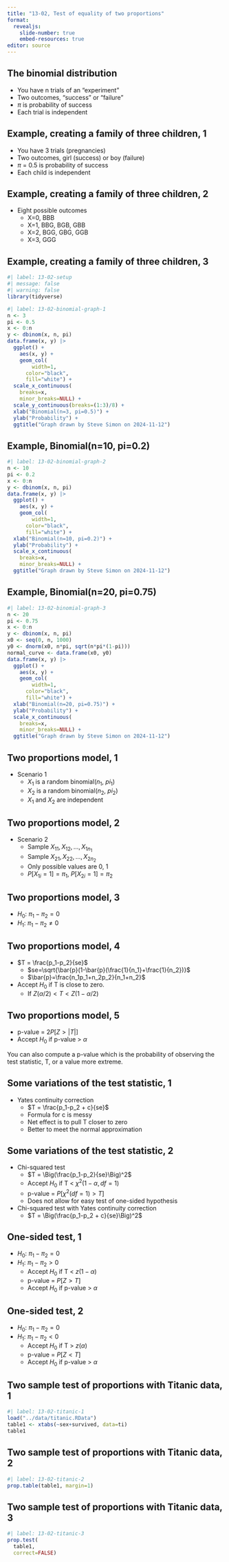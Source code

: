 ```yaml
---
title: "13-02, Test of equality of two proportions"
format: 
  revealjs:
    slide-number: true
    embed-resources: true
editor: source
---
```


## The binomial distribution

-   You have n trials of an "experiment"
-   Two outcomes, "success" or "failure"
-   $\pi$ is probability of success
-   Each trial is independent

## Example, creating a family of three children, 1

-   You have 3 trials (pregnancies)
-   Two outcomes, girl (success) or boy (failure)
-   $\pi$ = 0.5 is probability of success
-   Each child is independent

## Example, creating a family of three children, 2

-   Eight possible outcomes
    -   X=0, BBB
    -   X=1, BBG, BGB, GBB
    -   X=2, BGG, GBG, GGB
    -   X=3, GGG
    
## Example, creating a family of three children, 3

```r
#| label: 13-02-setup
#| message: false
#| warning: false
library(tidyverse)
```

```r
#| label: 13-02-binomial-graph-1
n <- 3
pi <- 0.5
x <- 0:n
y <- dbinom(x, n, pi)
data.frame(x, y) |>
  ggplot() +
    aes(x, y) +
    geom_col(
    	width=1,
      color="black",
      fill="white") +
  scale_x_continuous(
    breaks=x, 
    minor_breaks=NULL) +
  scale_y_continuous(breaks=(1:3)/8) +
  xlab("Binomial(n=3, pi=0.5)") +
  ylab("Probability") +
  ggtitle("Graph drawn by Steve Simon on 2024-11-12")
```

## Example, Binomial(n=10, pi=0.2)

```r
#| label: 13-02-binomial-graph-2
n <- 10
pi <- 0.2
x <- 0:n
y <- dbinom(x, n, pi)
data.frame(x, y) |>
  ggplot() +
    aes(x, y) +
    geom_col(
    	width=1,
      color="black",
      fill="white") +
  xlab("Binomial(n=10, pi=0.2)") +
  ylab("Probability") +
  scale_x_continuous(
    breaks=x, 
    minor_breaks=NULL) +
  ggtitle("Graph drawn by Steve Simon on 2024-11-12")
```


## Example, Binomial(n=20, pi=0.75)

```r
#| label: 13-02-binomial-graph-3
n <- 20
pi <- 0.75
x <- 0:n
y <- dbinom(x, n, pi)
x0 <- seq(0, n, 1000)
y0 <- dnorm(x0, n*pi, sqrt(n*pi*(1-pi)))
normal_curve <- data.frame(x0, y0)
data.frame(x, y) |>
  ggplot() +
    aes(x, y) +
    geom_col(
    	width=1,
      color="black",
      fill="white") +
  xlab("Binomial(n=20, pi=0.75)") +
  ylab("Probability") +
  scale_x_continuous(
    breaks=x, 
    minor_breaks=NULL) +
  ggtitle("Graph drawn by Steve Simon on 2024-11-12")
```

## Two proportions model, 1

-   Scenario 1
    -   $X_1$ is a random binomial($n_1$, $pi_1$)
    -   $X_2$ is a random binomial($n_2$, $pi_2$)
    -   $X_1$ and $X_2$ are independent

## Two proportions model, 2

-   Scenario 2
    -   Sample $X_{11}, X_{12}, ..., X_{1n_1}$
    -   Sample $X_{21}, X_{22}, ..., X_{2n_2}$
    -   Only possible values are 0, 1
    -   $P[X_{1i}=1]=\pi_1$, $P[X_{2i}=1]=\pi_2$

## Two proportions model, 3

-   $H_0:\ \pi_1 - \pi_2 = 0$
-   $H_1:\ \pi_1 - \pi_2 \ne 0$

## Two proportions model, 4

-   $T = \frac{p_1-p_2}{se}$
    -   $se=\sqrt{\bar{p}(1-\bar{p}(\frac{1}{n_1}+\frac{1}{n_2})}$
    -   $\bar{p}=\frac{n_1p_1+n_2p_2}{n_1+n_2}$
-   Accept $H_0$ if T is close to zero.
    -   If $Z(\alpha/2) < T < Z(1-\alpha/2)$

## Two proportions model, 5

-   p-value = $2P[Z >|T|]$
-   Accept $H_0$ if p-value > $\alpha$

:::notes
You can also compute a p-value which is the probability of observing the test statistic, T, or a value more extreme.
:::

## Some variations of the test statistic, 1

-   Yates continuity correction
    -   $T = \frac{p_1-p_2 + c}{se}$
    -   Formula for c is messy
    -   Net effect is to pull T closer to zero
    -   Better to meet the normal approximation

## Some variations of the test statistic, 2

-   Chi-squared test
    -   $T = \Big(\frac{p_1-p_2}{se}\Big)^2$
    -   Accept $H_0$ if T < $\chi^2(1-\alpha, df=1)$
    -   p-value = $P[\chi^2(df=1) > T]$
    -   Does not allow for easy test of one-sided hypothesis
-   Chi-squared test with Yates continuity correction
    -   $T = \Big(\frac{p_1-p_2 + c}{se}\Big)^2$

## One-sided test, 1

-   $H_0:\ \pi_1 - \pi_2 = 0$
-   $H_1:\ \pi_1 - \pi_2 > 0$
    -   Accept $H_0$ if T < $z(1-\alpha)$
    -   p-value = $P[Z > T]$
    -   Accept $H_0$ if p-value > $\alpha$

## One-sided test, 2

-   $H_0:\ \pi_1 - \pi_2 = 0$
-   $H_1:\ \pi_1 - \pi_2 < 0$
    -   Accept $H_0$ if T > $z(\alpha)$
    -   p-value = $P[Z < T]$
    -   Accept $H_0$ if p-value > $\alpha$

## Two sample test of proportions with Titanic data, 1

```r
#| label: 13-02-titanic-1
load("../data/titanic.RData")
table1 <- xtabs(~sex+survived, data=ti)
table1
```

## Two sample test of proportions with Titanic data, 2

```r
#| label: 13-02-titanic-2
prop.table(table1, margin=1)
```

## Two sample test of proportions with Titanic data, 3

```r
#| label: 13-02-titanic-3
prop.test(
  table1, 
  correct=FALSE)
```
